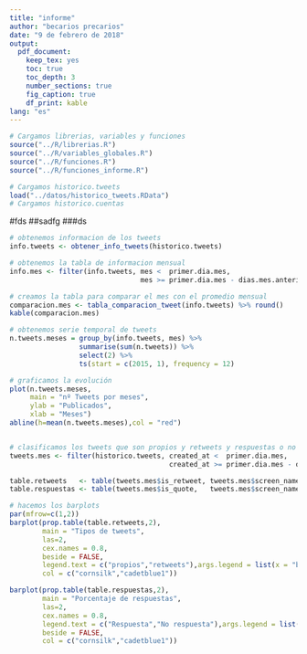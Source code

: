 ```yaml
---
title: "informe"
author: "becarios precarios"
date: "9 de febrero de 2018"
output:
  pdf_document:
    keep_tex: yes  
    toc: true
    toc_depth: 3
    number_sections: true
    fig_caption: true
    df_print: kable
lang: "es"
---
```


```r
# Cargamos librerias, variables y funciones
source("../R/librerias.R")
source("../R/variables_globales.R")
source("../R/funciones.R")
source("../R/funciones_informe.R")

# Cargamos historico.tweets
load("../datos/historico_tweets.RData")
# Cargamos historico.cuentas

```


#fds
##sadfg
###ds
```r

# obtenemos informacion de los tweets
info.tweets <- obtener_info_tweets(historico.tweets)

# obtenemos la tabla de informacion mensual
info.mes <- filter(info.tweets, mes <  primer.dia.mes,
                                mes >= primer.dia.mes - dias.mes.anterior)

# creamos la tabla para comparar el mes con el promedio mensual
comparacion.mes <- tabla_comparacion_tweet(info.tweets) %>% round()
kable(comparacion.mes)

# obtenemos serie temporal de tweets
n.tweets.meses = group_by(info.tweets, mes) %>% 
                 summarise(sum(n.tweets)) %>%  
                 select(2) %>% 
                 ts(start = c(2015, 1), frequency = 12)

# graficamos la evolución
plot(n.tweets.meses, 
     main = "nº Tweets por meses",
     ylab = "Publicados",
     xlab = "Meses")
abline(h=mean(n.tweets.meses),col = "red")


# clasificamos los tweets que son propios y retweets y respuestas o no
tweets.mes <- filter(historico.tweets, created_at <  primer.dia.mes,
                                       created_at >= primer.dia.mes - dias.mes.anterior)

table.retweets   <- table(tweets.mes$is_retweet, tweets.mes$screen_name)
table.respuestas <- table(tweets.mes$is_quote,   tweets.mes$screen_name)

# hacemos los barplots
par(mfrow=c(1,2))
barplot(prop.table(table.retweets,2),
        main = "Tipos de tweets",
        las=2,
        cex.names = 0.8,
        beside = FALSE,
        legend.text = c("propios","retweets"),args.legend = list(x = "bottomleft"),
        col = c("cornsilk","cadetblue1"))

barplot(prop.table(table.respuestas,2),
        main = "Porcentaje de respuestas",
        las=2,
        cex.names = 0.8,
        legend.text = c("Respuesta","No respuesta"),args.legend = list(x = "bottomleft"),
        beside = FALSE,
        col = c("cornsilk","cadetblue1"))

```
